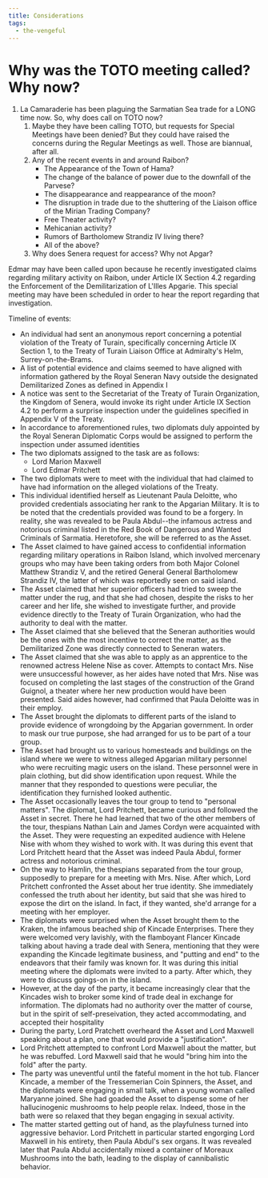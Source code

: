 ```yaml
---
title: Considerations
tags:
  - the-vengeful
---
```


# Why was the TOTO meeting called? Why now?

1. La Camaraderie has been plaguing the Sarmatian Sea trade for a LONG time now.
   So, why does call on TOTO now?
   1. Maybe they have been calling TOTO, but requests for Special Meetings have
      been denied? But they could have raised the concerns during the Regular
      Meetings as well. Those are biannual, after all.
   2. Any of the recent events in and around Raibon?
      * The Appearance of the Town of Hama?
      * The change of the balance of power due to the downfall of the Parvese?
      * The disappearance and reappearance of the moon?
      * The disruption in trade due to the shuttering of the Liaison office of
        the Mirian Trading Company?
      * Free Theater activity?
      * Mehicanian activity?
      * Rumors of Bartholomew Strandiz IV living there?
      * All of the above?
   3. Why does Senera request for access? Why not Apgar?

Edmar may have been called upon because he recently investigated claims
regarding military activity on Raibon, under Article IX Section 4.2 regarding
the Enforcement of the Demilitarization of L'Illes Apgarie. This special meeting
may have been scheduled in order to hear the report regarding that
investigation.

Timeline of events:

* An individual had sent an anonymous report concerning a potential violation of
  the Treaty of Turain, specifically concerning Article IX Section 1, to the
  Treaty of Turain Liaison Office at Admiralty's Helm, Surrey-on-the-Brams.
* A list of potential evidence and claims seemed to have aligned with
  information gathered by the Royal Seneran Navy outside the designated
  Demilitarized Zones as defined in Appendix I
* A notice was sent to the Secretariat of the Treaty of Turain Organization, the
  Kingdom of Senera, would invoke its right under Article IX Section 4.2 to
  perform a surprise inspection under the guidelines specified in Appendix V of
  the Treaty.
* In accordance to aforementioned rules, two diplomats duly appointed by the
  Royal Seneran Diplomatic Corps would be assigned to perform the inspection
  under assumed identities
* The two diplomats assigned to the task are as follows:
  * Lord Marion Maxwell
  * Lord Edmar Pritchett
* The two diplomats were to meet with the individual that had claimed to have
  had information on the alleged violations of the Treaty.
* This individual identified herself as Lieutenant Paula Deloitte, who provided
  credentials associating her rank to the Apgarian Military. It is to be noted
  that the credentials provided was found to be a forgery. In reality, she was
  revealed to be Paula Abdul--the infamous actress and notorious criminal listed
  in the Red Book of Dangerous and Wanted Criminals of Sarmatia. Heretofore, she
  will be referred to as the Asset.
* The Asset claimed to have gained access to confidential information regarding
  military operations in Raibon Island, which involved mercenary groups who may
  have been taking orders from both Major Colonel Matthew Strandiz V, and the
  retired General General Bartholomew Strandiz IV, the latter of which was
  reportedly seen on said island.
* The Asset claimed that her superior officers had tried to sweep the matter
  under the rug, and that she had chosen, despite the risks to her career and
  her life, she wished to investigate further, and provide evidence directly to
  the Treaty of Turain Organization, who had the authority to deal with the
  matter.
* The Asset claimed that she believed that the Seneran authorities would be the
  ones with the most incentive to correct the matter, as the Demilitarized Zone
  was directly connected to Seneran waters.
* The Asset claimed that she was able to apply as an apprentice to the renowned
  actress Helene Nise as cover. Attempts to contact Mrs. Nise were unsuccessful
  however, as her aides have noted that Mrs. Nise was focused on completing the
  last stages of the construction of the Grand Guignol, a theater where her new
  production would have been presented. Said aides however, had confirmed that
  Paula Deloitte was in their employ.
* The Asset brought the diplomats to different parts of the island to provide
  evidence of wrongdoing by the Apgarian government. In order to mask our true
  purpose, she had arranged for us to be part of a tour group.
* The Asset had brought us to various homesteads and buildings on the island
  where we were to witness alleged Apgarian military personnel who were
  recruiting magic users on the island. These personnel were in plain clothing,
  but did show identification upon request. While the manner that they responded
  to questions were peculiar, the identification they furnished looked
  authentic.
* The Asset occasionally leaves the tour group to tend to "personal matters".
  The diplomat, Lord Pritchett, became curious and followed the Asset in secret.
  There he had learned that two of the other members of the tour, thespians
  Nathan Lain and James Cordyn were acquainted with the Asset. They were
  requesting an expedited audience with Helene Nise with whom they wished to
  work with. It was during this event that Lord Pritchett heard that the Asset
  was indeed Paula Abdul, former actress and notorious criminal.
* On the way to Hamlin, the thespians separated from the tour group, supposedly
  to prepare for a meeting with Mrs. Nise. After which, Lord Pritchett
  confronted the Asset about her true identity. She immediately confessed the
  truth about her identity, but said that she was hired to expose the dirt on
  the island. In fact, if they wanted, she'd arrange for a meeting with her
  employer.
* The diplomats were surprised when the Asset brought them to the Kraken, the
  infamous beached ship of Kincade Enterprises. There they were welcomed very
  lavishly, with the flamboyant Flancer Kincade talking about having a trade
  deal with Senera, mentioning that they were expanding the Kincade legitimate
  business, and "putting and end" to the endeavors that their family was known
  for. It was during this initial meeting where the diplomats were invited to a
  party. After which, they were to discuss goings-on in the island.
* However, at the day of the party, it became increasingly clear that the
  Kincades wish to broker some kind of trade deal in exchange for information.
  The diplomats had no authority over the matter of course, but in the spirit of
  self-preseivation, they acted accommodating, and accepted their hospitality
* During the party, Lord Pratchett overheard the Asset and Lord Maxwell speaking
  about a plan, one that would provide a "justification".
* Lord Pritchett attempted to confront Lord Maxwell about the matter, but he was
  rebuffed. Lord Maxwell said that he would "bring him into the fold" after the
  party.
* The party was uneventful until the fateful moment in the hot tub. Flancer
  Kincade, a member of the Tressemerian Coin Spinners, the Asset, and the
  diplomats were engaging in small talk, when a young woman called Maryanne
  joined. She had goaded the Asset to dispense some of her hallucinogenic
  mushrooms to help people relax. Indeed, those in the bath were so relaxed that
  they began engaging in sexual activity.
* The matter started getting out of hand, as the playfulness turned into
  aggressive behavior. Lord Pritchett in particular started engorging Lord
  Maxwell in his entirety, then Paula Abdul's sex organs. It was revealed later
  that Paula Abdul accidentally mixed a container of Moreaux Mushrooms into the
  bath, leading to the display of cannibalistic behavior.
